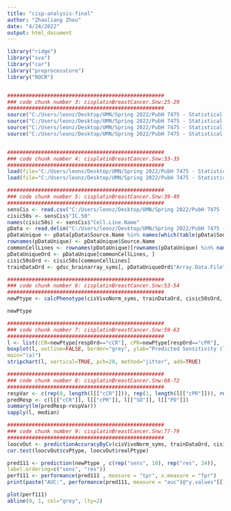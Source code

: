 ---
title: "cisp-analysis-final"
author: "Zhaoliang Zhou"
date: "4/24/2022"
output: html_document
---

```{r}
library("ridge")
library("sva")
library("car")
library("preprocessCore")
library("ROCR")


###################################################
### code chunk number 3: cisplatinBreastCancer.Snw:25-29
###################################################
source("C:/Users/leonz/Desktop/UMN/Spring 2022/PubH 7475 - Statistical Learnign and Data mining/final project/paper/paper/scripts/compute_phenotype_function.R")
source("C:/Users/leonz/Desktop/UMN/Spring 2022/PubH 7475 - Statistical Learnign and Data mining/final project/paper/paper/scripts/summarizeGenesByMean.R")
source("C:/Users/leonz/Desktop/UMN/Spring 2022/PubH 7475 - Statistical Learnign and Data mining/final project/paper/paper/scripts/homogenize_data.R")
source("C:/Users/leonz/Desktop/UMN/Spring 2022/PubH 7475 - Statistical Learnign and Data mining/final project/paper/paper/scripts/do_variable_selection.R")


###################################################
### code chunk number 4: cisplatinBreastCancer.Snw:33-35
###################################################
load(file="C:/Users/leonz/Desktop/UMN/Spring 2022/PubH 7475 - Statistical Learnign and Data mining/final project/paper/paper/Data/GdscProcData/gdsc_brainarray_syms.RData")
load(file="C:/Users/leonz/Desktop/UMN/Spring 2022/PubH 7475 - Statistical Learnign and Data mining/final project/paper/paper/Data/cisplatinData/cisplatinBreast.RData")
```

```{r}

###################################################
### code chunk number 5: cisplatinBreastCancer.Snw:39-49
###################################################
sensCis <- read.csv("C:/Users/leonz/Desktop/UMN/Spring 2022/PubH 7475 - Statistical Learnign and Data mining/final project/paper/paper/Data/cisplatinData/sensitivity_data_for_drug_1005.csv", as.is=TRUE)
cisic50s <- sensCis$"IC.50"
names(cisic50s) <- sensCis$"Cell.Line.Name"
pData <- read.delim("C:/Users/leonz/Desktop/UMN/Spring 2022/PubH 7475 - Statistical Learnign and Data mining/final project/paper/paper/Data/GdscPdata/E-MTAB-783.sdrf.txt", as.is=TRUE)
pDataUnique <- pData[pData$Source.Name %in% names(which(table(pData$Source.Name) == 1)), ]
rownames(pDataUnique) <- pDataUnique$Source.Name
commonCellLines <- rownames(pDataUnique)[rownames(pDataUnique) %in% names(cisic50s)]
pDataUniqueOrd <- pDataUnique[commonCellLines, ]
cisic50sOrd <- cisic50s[commonCellLines]
trainDataOrd <- gdsc_brainarray_syms[, pDataUniqueOrd$"Array.Data.File"]
```

```{r}

###################################################
### code chunk number 6: cisplatinBreastCancer.Snw:53-54
###################################################
newPtype <- calcPhenotype(cisVivoNorm_syms, trainDataOrd, cisic50sOrd, selection=1)

newPtype
```

```{r}
###################################################
### code chunk number 7: cisplatinBreastCancer.Snw:59-63
###################################################
l <- list(cCR=newPtype[respOrd=="cCR"], cPR=newPtype[respOrd=="cPR"],  SD=newPtype[respOrd=="SD"], PD=newPtype[respOrd=="PD"])
boxplot(l, outline=FALSE, border="grey", ylab="Predicted Sensitivity (log(IC50)",
main="(a)")
stripchart(l, vertical=TRUE, pch=20, method="jitter", add=TRUE)

```

```{r}
###################################################
### code chunk number 8: cisplatinBreastCancer.Snw:68-72
###################################################
respVar <- c(rep(0, length(l[["cCR"]])), rep(1, length(l[["cPR"]])), rep(2, length(l[["SD"]])), rep(3, length(l[["PD"]])))
predResp <- c(l[["cCR"]], l[["cPR"]], l[["SD"]], l[["PD"]])
summary(lm(predResp~respVar))
sapply(l, median)
```

```{r}

###################################################
### code chunk number 9: cisplatinBreastCancer.Snw:77-79
###################################################
loocvOut <- predictionAccuracyByCv(cisVivoNorm_syms, trainDataOrd, cisic50sOrd)
cor.test(loocvOut$cvPtype, loocvOut$realPtype)

```


```{r}

pred111 <- prediction(newPtype , c(rep("sens", 10), rep("res", 14)), 
label.ordering=c("sens", "res"))
perf111 <- performance(pred111 , measure = "tpr", x.measure = "fpr")
print(paste("AUC:", performance(pred111, measure = "auc")@"y.values"[[1]]))

```
```{r}
plot(perf111)
abline(0, 1, col="grey", lty=2)

```

